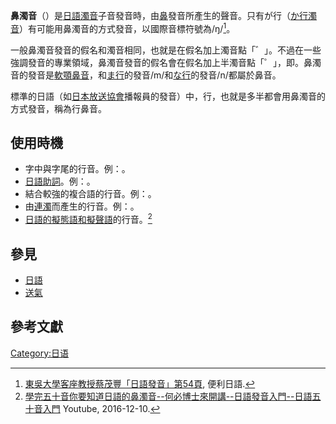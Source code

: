 '''鼻濁音'''（{{jpn|j=鼻濁音|hg=びだくおん|rm=bidakuon}}）是[[日語|日語]][[濁音|濁音]]子音發音時，由[[鼻|鼻]]發音所產生的聲音。只有が行（[[か行|か行]][[濁音|濁音]]）有可能用鼻濁音的方式發音，以國際音標符號為/ŋ/<ref>[http://brng.jp/Nasal-Sonant-in-Japanese/ 東吳大學客座教授蔡茂豐「日語發音」第54頁], 便利日語.</ref>。

一般鼻濁音發音的假名和濁音相同，也就是在假名加上濁音點「゛」。不過在一些強調發音的專業領域，鼻濁音發音的假名會在假名加上半濁音點「゜」，即{{lang|ja|か゚、き゚、く゚、け゚、こ゚}}。鼻濁音的發音是[[軟顎鼻音|軟顎鼻音]]，和[[ま行|ま行]]的發音/m/和[[な行|な行]]的發音/n/都屬於鼻音。

標準的日語（如[[日本放送協會|日本放送協會]]播報員的發音）中，{{lang|ja|が}}行，也就是{{lang|ja|が、ぎ、ぐ、げ、ご}}多半都會用鼻濁音的方式發音，稱為{{lang|ja|か}}行鼻音。

== 使用時機 ==
* 字中與字尾的{{lang|ja|が}}行音。例：{{lang|ja|だいがく（大学）、うかがう（伺う）、したぎ（下着）、まっすぐ、こんげつ（今月）、たまご（卵）}}。
* [[日語助詞|日語助詞]]{{lang|ja|が}}。例：{{lang|ja|花が咲く、すみませんが}}。
* 結合較強的複合語的{{lang|ja|が}}行音。例：{{lang|ja|しょうがっこう（小学校）、にほんご（日本語）}}。
* 由[[連濁|連濁]]而產生的{{lang|ja|が}}行音。例：{{lang|ja|めぐすり（目薬）、わらいごえ（笑い声）、あまがさ（雨傘）}}。
* [[日語的擬態語和擬聲語|日語的擬態語和擬聲語]]的{{lang|ja|が}}行音。<ref>[https://www.youtube.com/watch?v=AY2tMSD0S50 學完五十音你要知道日語的鼻濁音--何必博士來開講--日語發音入門--日語五十音入門] Youtube, 2016-12-10.</ref>

== 參見 ==
* [[日語|日語]]
* [[送氣|送氣]]

==參考文獻==
{{reflist}}

{{ling-stub}}
[[Category:日语|Category:日语]]